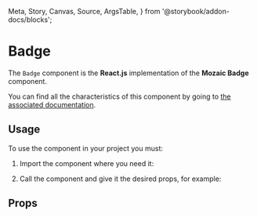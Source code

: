   Meta,
  Story,
  Canvas,
  Source,
  ArgsTable,
} from '@storybook/addon-docs/blocks';

<Meta title="Badge" component={Badge} />

# Badge

The `Badge` component is the **React.js** implementation of the **Mozaic Badge** component.

You can find all the characteristics of this component by going to [the associated documentation](https://mozaic.adeo.cloud/Components/Badge/).

## Usage

To use the component in your project you must:

1. Import the component where you need it:

<Source
  language="javascript"
  code="import { Badge } from 'mozaic-react';"
/>

2. Call the component and give it the desired props, for example:

<Canvas withSource="open">
  <Story id="badge--badge-story" />
</Canvas>


## Props

<ArgsTable of={Badge} />